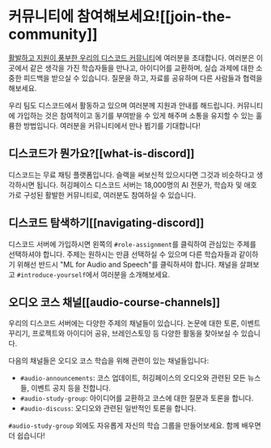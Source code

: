 # 커뮤니티에 참여해보세요![[join-the-community]]

[활발하고 지원이 풍부한 우리의 디스코드 커뮤니티](http://hf.co/join/discord)에 여러분을 초대합니다. 여러분은 이곳에서 같은 생각을 가진 학습자들을 만나고, 아이디어를 교환하며, 실습 과제에 대한 소중한 피드백을 받으실 수 있습니다. 질문을 하고, 자료를 공유하며 다른 사람들과 협력을 해보세요.

우리 팀도 디스코드에서 활동하고 있으며 여러분께 지원과 안내를 해드립니다. 커뮤니티에 가입하는 것은 참여적이고 동기를 부여받을 수 있게 해주며 소통을 유지할 수 있는 훌륭한 방법입니다. 여러분을 커뮤니티에서 만나 뵙기를 기대합니다!

## 디스코드가 뭔가요?[[what-is-discord]]

디스코드는 무료 채팅 플랫폼입니다. 슬랙을 써보신적 있으시다면 그것과 비슷하다고 생각하시면 됩니다. 허깅페이스 디스코드 서버는 18,000명의 AI 전문가, 학습자 및 애호가로 구성된 활발한 커뮤니티로, 여러분도 참여하실 수 있습니다.

## 디스코드 탐색하기[[navigating-discord]]

디스코드 서버에 가입하시면 왼쪽의 `#role-assignment`를 클릭하여 관심있는 주제를 선택하셔야 합니다. 주제는 원하시는 만큼 선택하실 수 있으며 다른 학습자들과 같이하기 위해선 반드시 "ML for Audio and Speech"를 클릭하셔야 합니다.
채널을 살펴보고 `#introduce-yourself`에서 여러분을 소개해보세요.

## 오디오 코스 채널[[audio-course-channels]]

우리의 디스코드 서버에는 다양한 주제의 채널들이 있습니다. 논문에 대한 토론, 이벤트 꾸리기, 프로젝트와 아이디어 공유, 브레인스토밍 등 다양한 활동을 찾아보실 수 있습니다.

다음의 채널들은 오디오 코스 학습을 위해 관련이 있는 채널들입니다:

* `#audio-announcements`: 코스 업데이트, 허깅페이스의 오디오와 관련된 모든 뉴스들, 이벤트 공지 등을 전합니다.
* `#audio-study-group`: 아이디어를 교환하고 코스에 대한 질문과 토론을 합니다.
* `#audio-discuss`: 오디오와 관련된 일반적인 토론을 합니다.

`#audio-study-group` 외에도 자유롭게 자신의 학습 그룹을 만들어보세요. 함께 배우면 더 쉽습니다!
